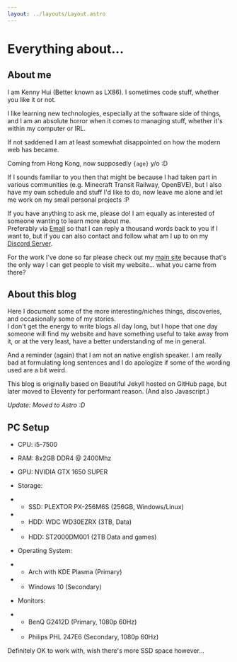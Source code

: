 ```yaml
---
layout: ../layouts/Layout.astro
---
```



# Everything about...
## About me
I am Kenny Hui (Better known as LX86). I sometimes code stuff, whether you like it or not.

I like learning new technologies, especially at the software side of things, and I am an absolute horror when it comes to managing stuff, whether it's within my computer or IRL.

If not saddened I am at least somewhat disappointed on how the modern web has became.

<span class="ace"></span> Coming from Hong Kong, now supposedly <code>{age}</code> y/o :D

If I sounds familiar to you then that might be because I had taken part in various communities (e.g. Minecraft Transit Railway, OpenBVE), but I also have my own schedule and stuff I'd like to do, now leave me alone and let me work on my small personal projects :P

If you have anything to ask me, please do! I am equally as interested of someone wanting to learn more about me.<br/>
Preferably via [Email](mailto:lx86@lx862.com) so that I can reply a thousand words back to you if I want to, but if you can also contact and follow what am I up to on my [Discord Server](https://discord.gg/jzbhWEBFPx).

For the work I've done so far please check out my [main site](https://lx862.com) because that's the only way I can get people to visit my website... what you came from there?

## About this blog
Here I document some of the more interesting/niches things, discoveries, and occasionally some of my stories.<br/>
I don't get the energy to write blogs all day long, but I hope that one day someone will find my website and have something useful to take away from it, or at the very least, have a better understanding of me in general.

And a reminder (again) that I am not an native english speaker. I am really bad at formulating long sentences and I do apologize if some of the wording used are a bit weird.

This blog is originally based on Beautiful Jekyll hosted on GitHub page, but later moved to Eleventy for performant reason. (And also Javascript.)

_Update: Moved to Astro :D_

## PC Setup
- CPU: i5-7500
- RAM: 8x2GB DDR4 @ 2400Mhz
- GPU: NVIDIA GTX 1650 SUPER
- Storage:
- - SSD: PLEXTOR PX-256M6S (256GB, Windows/Linux)
- - HDD: WDC WD30EZRX (3TB, Data)
- - HDD: ST2000DM001 (2TB Data and games)

- Operating System:
- - Arch with KDE Plasma (Primary)
- - Windows 10 (Secondary)

- Monitors:
- - BenQ G2412D (Primary, 1080p 60Hz)
- - Philips PHL 247E6 (Secondary, 1080p 60Hz)

Definitely OK to work with, wish there's more SSD space however...